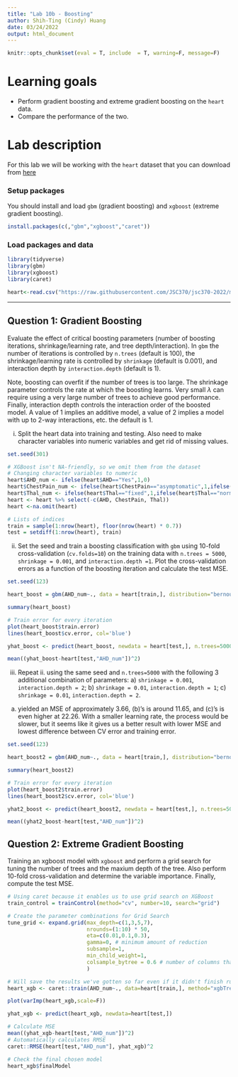 ```yaml
---
title: "Lab 10b - Boosting"
author: Shih-Ting (Cindy) Huang
date: 03/24/2022
output: html_document
---
```


```r
knitr::opts_chunk$set(eval = T, include  = T, warning=F, message=F)
```

# Learning goals

- Perform gradient boosting and extreme gradient boosting on the ``heart`` data.
- Compare the performance of the two.

# Lab description

For this lab we will be working with the `heart` dataset that you can download from [here](https://github.com/JSC370/jsc370-2022/blob/main/data/heart/heart.csv)


### Setup packages

You should install and load `gbm` (gradient boosting) and `xgboost` (extreme gradient boosting).


```r
install.packages(c(,"gbm","xgboost","caret"))
```

### Load packages and data
```r
library(tidyverse)
library(gbm)
library(xgboost)
library(caret)

heart<-read.csv("https://raw.githubusercontent.com/JSC370/jsc370-2022/main/data/heart/heart.csv")
```


---

## Question 1: Gradient Boosting

Evaluate the effect of critical boosting parameters (number of boosting iterations, shrinkage/learning rate, and tree depth/interaction).  In ``gbm`` the number of iterations is controlled by ``n.trees`` (default is 100), the shrinkage/learning rate is controlled by ``shrinkage`` (default is 0.001), and interaction depth by ``interaction.depth`` (default is 1).

Note, boosting can overfit if the number of trees is too large. The shrinkage parameter controls the rate at which the boosting learns. Very small $\lambda$ can require using a very large number of trees to achieve good performance. Finally, interaction depth controls the interaction order of the boosted model. A value of 1 implies an additive model, a value of 2 implies a model with up to 2-way interactions, etc. the default is 1.

i. Split the heart data into training and testing. Also need to make character variables into numeric variables and get rid of missing values.

```r
set.seed(301)

# XGBoost isn't NA-friendly, so we omit them from the dataset
# Changing character variables to numeric
heart$AHD_num <- ifelse(heart$AHD=="Yes",1,0)
heart$ChestPain_num <- ifelse(heart$ChestPain=="asymptomatic",1,ifelse(heart$ChestPain=="nonanginal",2,ifelse(heart$ChestPain=="nontypical",3,0)))
heart$Thal_num <- ifelse(heart$Thal=="fixed",1,ifelse(heart$Thal=="normal",2,0))
heart <- heart %>% select(-c(AHD, ChestPain, Thal))
heart <-na.omit(heart)

# Lists of indices
train = sample(1:nrow(heart), floor(nrow(heart) * 0.7))
test = setdiff(1:nrow(heart), train)
```


ii. Set the seed and train a boosting classification with ``gbm`` using 10-fold cross-validation (``cv.folds=10``) on the training data with ``n.trees = 5000``, ``shrinkage = 0.001``, and ``interaction.depth =1``. Plot the cross-validation errors as a function of the boosting iteration and calculate the test MSE.

```r
set.seed(123)

heart_boost = gbm(AHD_num~., data = heart[train,], distribution="bernoulli", n.trees=5000, shrinkage=0.001, interaction.depth=1, cv.folds=10, class.stratify.cv=T)

summary(heart_boost)

# Train error for every iteration
plot(heart_boost$train.error)
lines(heart_boost$cv.error, col='blue')

yhat_boost <- predict(heart_boost, newdata = heart[test,], n.trees=5000)

mean((yhat_boost-heart[test,"AHD_num"])^2)
```

iii. Repeat ii. using the same seed and ``n.trees=5000`` with the following 3 additional combination of parameters: a) ``shrinkage = 0.001``, ``interaction.depth = 2``; b) ``shrinkage = 0.01``, ``interaction.depth = 1``; c) ``shrinkage = 0.01``, ``interaction.depth = 2``.

(a) yielded an MSE of approximately 3.66, (b)'s is around 11.65, and (c)'s is even higher at 22.26. With a smaller learning rate, the process would be slower, but it seems like it gives us a better result with lower MSE and lowest difference between CV error and training error.

```r
set.seed(123)

heart_boost2 = gbm(AHD_num~., data = heart[train,], distribution="bernoulli", n.trees=5000, shrinkage=0.01, interaction.depth=2, cv.folds=10, class.stratify.cv=T)

summary(heart_boost2)

# Train error for every iteration
plot(heart_boost2$train.error)
lines(heart_boost2$cv.error, col='blue')

yhat2_boost <- predict(heart_boost2, newdata = heart[test,], n.trees=5000)

mean((yhat2_boost-heart[test,"AHD_num"])^2)
```


## Question 2: Extreme Gradient Boosting
Training an xgboost model with `xgboost` and perform a grid search for tuning the number of trees and the maxium depth of the tree. Also perform 10-fold cross-validation and determine the variable importance. Finally, compute the test MSE.

```r
# Using caret because it enables us to use grid search on XGBoost
train_control = trainControl(method="cv", number=10, search="grid")

# Create the parameter combinations for Grid Search
tune_grid <- expand.grid(max_depth=c(1,3,5,7),
                         nrounds=(1:10) * 50,
                         eta=c(0.01,0.1,0.3),
                         gamma=0, # minimum amount of reduction
                         subsample=1,
                         min_child_weight=1,
                         colsample_bytree = 0.6 # number of columns that get subsampled
                         )

# Will save the results we've gotten so far even if it didn't finish running
heart_xgb <- caret::train(AHD_num~., data=heart[train,], method="xgbTree",trControl=train_control,tuneGrid=tune_grid)

plot(varImp(heart_xgb,scale=F))

yhat_xgb <- predict(heart_xgb, newdata=heart[test,])

# Calculate MSE
mean((yhat_xgb-heart[test,"AHD_num"])^2)
# Automatically calculates RMSE
caret::RMSE(heart[test,"AHD_num"], yhat_xgb)^2

# Check the final chosen model
heart_xgb$finalModel
```

